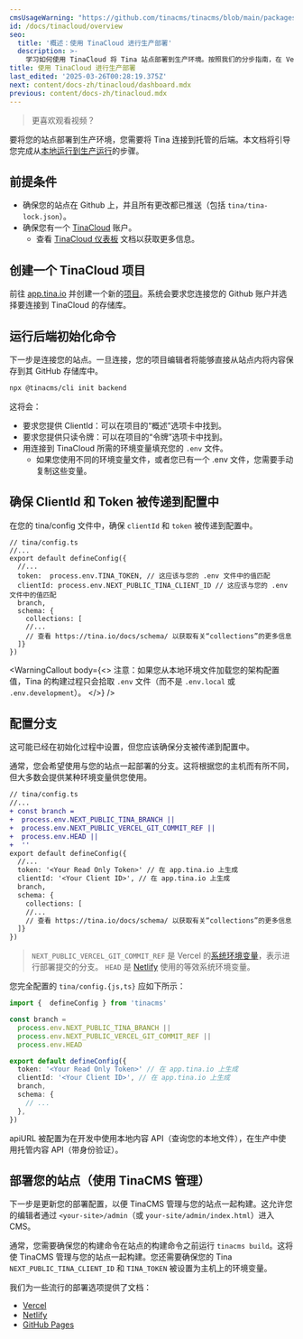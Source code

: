 ```yaml
---
cmsUsageWarning: "https://github.com/tinacms/tinacms/blob/main/packages/tinacms/src/tina-cms.tsx"
id: /docs/tinacloud/overview
seo:
  title: '概述：使用 TinaCloud 进行生产部署'
  description: >-
    学习如何使用 TinaCloud 将 Tina 站点部署到生产环境。按照我们的分步指南，在 Vercel、Netlify 或 GitHub Pages 上进行设置和部署
title: 使用 TinaCloud 进行生产部署
last_edited: '2025-03-26T00:28:19.375Z'
next: content/docs-zh/tinacloud/dashboard.mdx
previous: content/docs-zh/tinacloud.mdx
---
```


> 更喜欢观看视频？

<Youtube embedSrc="https://www.youtube.com/embed/sTVd8CYtXrA?si=DmnS-45aXkmCq8Fa" />

要将您的站点部署到生产环境，您需要将 Tina 连接到托管的后端。本文档将引导您完成从[本地运行到生产运行](/docs/introduction/faq/#what-is-local-mode-vs-prod-mode)的步骤。

## 前提条件

* 确保您的站点在 Github 上，并且所有更改都已推送（包括 `tina/tina-lock.json`）。
* 确保您有一个 [TinaCloud](https://app.tina.io) 账户。
  * 查看 [TinaCloud 仪表板](/docs/tinacloud/dashboard) 文档以获取更多信息。

## 创建一个 TinaCloud 项目

前往 [app.tina.io](https://app.tina.io) 并创建一个新的[项目](/docs/tinacloud/dashboard/projects/)。系统会要求您连接您的 Github 账户并选择要连接到 TinaCloud 的存储库。

## 运行后端初始化命令

下一步是连接您的站点。一旦连接，您的项目编辑者将能够直接从站点内将内容保存到其 GitHub 存储库中。

```bash
npx @tinacms/cli init backend
```

这将会：

* 要求您提供 ClientId：可以在项目的“概述”选项卡中找到。
* 要求您提供只读令牌：可以在项目的“令牌”选项卡中找到。
* 用连接到 TinaCloud 所需的环境变量填充您的 `.env` 文件。
  * 如果您使用不同的环境变量文件，或者您已有一个 .env 文件，您需要手动复制这些变量。

## 确保 ClientId 和 Token 被传递到配置中

在您的 tina/config 文件中，确保 `clientId` 和 `token` 被传递到配置中。

```tsx
// tina/config.ts
//...
export default defineConfig({
  //...
  token:  process.env.TINA_TOKEN, // 这应该与您的 .env 文件中的值匹配
  clientId: process.env.NEXT_PUBLIC_TINA_CLIENT_ID // 这应该与您的 .env 文件中的值匹配
  branch,
  schema: {
    collections: [
    //...
    // 查看 https://tina.io/docs/schema/ 以获取有关“collections”的更多信息
  ]}
})
```

<WarningCallout
  body={<>
    注意：如果您从本地环境文件加载您的架构配置值，Tina 的构建过程只会拾取 `.env` 文件（而不是 `.env.local` 或 `.env.development`）。
  </>}
/>

## 配置分支

这可能已经在初始化过程中设置，但您应该确保分支被传递到配置中。

通常，您会希望使用与您的站点一起部署的分支。这将根据您的主机而有所不同，但大多数会提供某种环境变量供您使用。

```diff
// tina/config.ts
//...
+ const branch =
+  process.env.NEXT_PUBLIC_TINA_BRANCH ||
+  process.env.NEXT_PUBLIC_VERCEL_GIT_COMMIT_REF ||
+  process.env.HEAD ||
+  ''
export default defineConfig({
  //...
  token: '<Your Read Only Token>' // 在 app.tina.io 上生成
  clientId: '<Your Client ID>', // 在 app.tina.io 上生成
  branch,
  schema: {
    collections: [
    //...
    // 查看 https://tina.io/docs/schema/ 以获取有关“collections”的更多信息
  ]}
})
```

> `NEXT_PUBLIC_VERCEL_GIT_COMMIT_REF` 是 Vercel 的[系统环境变量](https://vercel.com/docs/concepts/projects/environment-variables#system-environment-variables)，表示进行部署提交的分支。
> `HEAD` 是 [Netlify](https://docs.netlify.com/configure-builds/environment-variables/#git-metadata) 使用的等效系统环境变量。

您完全配置的 `tina/config.{js,ts}` 应如下所示：

```ts
import {  defineConfig } from 'tinacms'

const branch =
  process.env.NEXT_PUBLIC_TINA_BRANCH ||
  process.env.NEXT_PUBLIC_VERCEL_GIT_COMMIT_REF ||
  process.env.HEAD

export default defineConfig({
  token: '<Your Read Only Token>' // 在 app.tina.io 上生成
  clientId: '<Your Client ID>', // 在 app.tina.io 上生成
  branch,
  schema: {
    // ...
  },
})
```

apiURL 被配置为在开发中使用本地内容 API（查询您的本地文件），在生产中使用托管内容 API（带身份验证）。

## 部署您的站点（使用 TinaCMS 管理）

下一步是更新您的部署配置，以便 TinaCMS 管理与您的站点一起构建。这允许您的编辑者通过 `<your-site>/admin`（或 `your-site/admin/index.html`）进入 CMS。

通常，您需要确保您的构建命令在站点的构建命令之前运行 `tinacms build`。这将使 TinaCMS 管理与您的站点一起构建。您还需要确保您的 Tina `NEXT_PUBLIC_TINA_CLIENT_ID` 和 `TINA_TOKEN` 被设置为主机上的环境变量。

我们为一些流行的部署选项提供了文档：

* [Vercel](/docs/tinacloud/deployment-options/vercel)
* [Netlify](/docs/tinacloud/deployment-options/netlify)
* [GitHub Pages](/docs/tinacloud/deployment-options/github-pages)